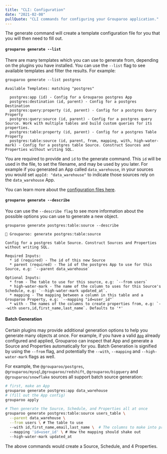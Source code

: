 ```yaml
---
title: "CLI: Configuration"
date: "2021-02-08"
pullQuote: "CLI commands for configuring your Grouparoo application."
---
```


<CLICommand name="generate" />

The generate command will create a template configuration file for you that you will then need to fill out.

#### `grouparoo generate --list`

There are many templates which you can use to generate from, depending on the plugins you have installed. You can use the `--list` flag to see available templates and filter the results. For example:

```
grouparoo generate --list postgres

Available Templates: matching "postgres"

  postgres:app (id) - Config for a Grouparoo postgres App
  postgres:destination (id, parent) - Config for a postgres Destination
  postgres:query:property (id, parent) - Config for a postgres Query Property
  postgres:query:source (id, parent) - Config for a postgres query Source. Work with multiple tables and build custom queries for its properties.
  postgres:table:property (id, parent) - Config for a postgres Table Property
  postgres:table:source (id, parent, from, mapping, with, high-water-mark) - Config for a postgres table Source. Construct Sources and Properties without writing SQL.
```

You are required to provide and `id` to the generate command. This `id` will be used in the file, to set the filename, and may be used by you later. For example if you generated an App called `data_warehouse`, in your sources you would set `appId: "data_warehouse"` to indicate those sources rely on the `data_warehouse` App.

You can learn more about the [configuration files here](/docs/config/code-config).

#### `grouparoo generate --describe`

You can use the `--describe flag` to see more information about the possible options you can use to generate a new object.

```
grouparoo generate postgres:table:source --describe

🦘 Grouparoo: generate postgres:table:source

Config for a postgres table Source. Construct Sources and Properties without writing SQL.

Required Inputs:
  * id (required) - The id of this new Source
  * parent (required) - The id of the postgres App to use for this Source, e.g: `--parent data_warehouse`

Optional Inputs:
  * from - The table to use for this source, e.g: `--from users`
  * high-water-mark - The name of the column to uses for this Source's Schedule, e.g: `--high-water-mark updated_at`.
  * mapping - The mapping between a column in this table and a Grouparoo Property, e.g: `--mapping "id=user_id"`
  * with - The names of the columns to create properties from, e.g: `--with users,id,first_name,last_name`. Defaults to '*'
```

#### Batch Generation

Certain plugins may provide additional generation options to help you generate many objects at once. For example, if you have a valid [`App`](/docs/config/code-config/apps) already configured and applied, Grouparoo can inspect that App and generate a Source and Properties automatically for you. Batch Generation is signified by using the `--from` flag, and potentially the `--with`, `--mapping` and `--high-water-mark` flags as well.

For example, the `@grouparoo/postgres`, `@grouparoo/mysql`,`@grouparoo/redshift`, `@grouparoo/bigquery` and `@grouparoo/snowflake` sources all support batch source generation:

```bash
# first, make an App
grouparoo generate postgres:app data_warehouse
# (fill out the App config)
grouparoo apply

# Then generate the Source, Schedule, and Properties all at once
grouparoo generate postgres:table:source users_table \
  --parent data_warehouse \
  --from users \ # The table to use
  --with id,first_name,email,last_name \  # The columns to make into properties (default *)
  --mapping 'id=user_id' \ # How the mapping should shake out
  --high-water-mark updated_at
```

The above commands would create a Source, Schedule, and 4 Properties.

<CLICommand name="validate" />

<CLICommand name="apply" />
